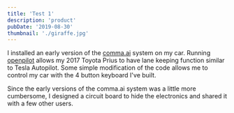 ```yaml
---
title: 'Test 1'
description: 'product'
pubDate: '2019-08-30'
thumbnail: './giraffe.jpg'
---
```



I installed an early version of the [comma.ai](https://comma.ai/) system on my car. Running [openpilot](https://github.com/commaai/openpilot) allows my 2017 Toyota Prius to have lane keeping function similar to Tesla Autopilot. Some simple modification of the code allows me to control my car with the 4 button keyboard I've built.

<YouTube id="f1uoYbjRDb0" />

Since the early versions of the comma.ai system was a little more cumbersome, I designed a circuit board to hide the electronics and shared it with a few other users. 

<YouTube id="VyTzIEMhPvQ" />